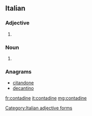 ==Italian==

===Adjective===
{{head|it|adjective form}}

# {{feminine plural of|contadino|lang=it}}

===Noun===
{{head|it|plural}} {{g|f}}
# {{plural of|contadina|lang=it}}

===Anagrams===
* [[citandone#Italian|citandone]]
* [[decantino#Italian|decantino]]

[[Category:Italian adjective forms]]

[[fr:contadine]]
[[it:contadine]]
[[mg:contadine]]